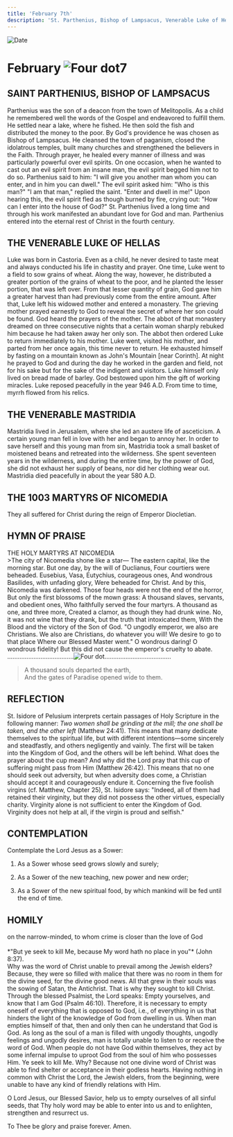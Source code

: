 ```yaml
---
title: 'February 7th'
description: 'St. Parthenius, Bishop of Lampsacus, Venerable Luke of Hellas, Venerable Mastridia, the 1003 Martyrs of Nicomedia'
---
```


<RunningHead />
<Image src="/title-imprint.png" height={68} width={50} alt="Date" className="title-imprint"/>

# <div id="date">February <Image className="four-dot" src="/four-dot.png" height={15} width={15} alt="Four dot" />7</div>

## SAINT PARTHENIUS, BISHOP OF LAMPSACUS

Parthenius was the son of a deacon from the town of Melitopolis. As a child he remembered well the words of the Gospel and endeavored to fulfill them. He settled near a lake, where he fished. He then sold the fish and distributed the money to the poor. By God's providence he was chosen as Bishop of Lampsacus. He cleansed the town of paganism, closed the idolatrous temples, built many churches and strengthened the believers in the Faith. Through prayer, he healed every manner of illness and was particularly powerful over evil spirits. On one occasion, when he wanted to cast out an evil spirit from an insane man, the evil spirit begged him not to do so. Parthenius said to him: "I will give you another man whom you can enter, and in him you can dwell." The evil spirit asked him: "Who is this man?" "I am that man," replied the saint. "Enter and dwell in me!" Upon hearing this, the evil spirit fled as though burned by fire, crying out: "How can I enter into the house of God?" St. Parthenius lived a long time and through his work manifested an abundant love for God and man. Parthenius entered into the eternal rest of Christ in the fourth century.

## THE VENERABLE LUKE OF HELLAS

Luke was born in Castoria. Even as a child, he never desired to taste meat and always conducted his life in chastity and prayer. One time, Luke went to a field to sow grains of wheat. Along the way, however, he distributed a greater portion of the grains of wheat to the poor, and he planted the lesser portion, that was left over. From that lesser quantity of grain, God gave him a greater harvest than had previously come from the entire amount. After that, Luke left his widowed mother and entered a monastery. The grieving mother prayed earnestly to God to reveal the secret of where her son could be found. God heard the prayers of the mother. The abbot of that monastery dreamed on three consecutive nights that a certain woman sharply rebuked him because he had taken away her only son. The abbot then ordered Luke to return immediately to his mother. Luke went, visited his mother, and parted from her once again, this time never to return. He exhausted himself by fasting on a mountain known as John's Mountain [near Corinth]. At night he prayed to God and during the day he worked in the garden and field, not for his sake but for the sake of the indigent and visitors. Luke himself only lived on bread made of barley. God bestowed upon him the gift of working miracles. Luke reposed peacefully in the year 946 A.D. From time to time, myrrh flowed from his relics.

## THE VENERABLE MASTRIDIA

Mastridia lived in Jerusalem, where she led an austere life of asceticism. A certain young man fell in love with her and began to annoy her. In order to save herself and this young man from sin, Mastridia took a small basket of moistened beans and retreated into the wilderness. She spent seventeen years in the wilderness, and during the entire time, by the power of God, she did not exhaust her supply of beans, nor did her clothing wear out. Mastridia died peacefully in about the year 580 A.D.

## THE 1003 MARTYRS OF NICOMEDIA

They all suffered for Christ during the reign of Emperor Diocletian.


## HYMN OF PRAISE
<div style={{textAlign:'center', color:'crimson', fontWeight:'bold'}}>
THE HOLY MARTYRS AT NICOMEDIA
</div>
>The city of Nicomedia shone like a star—  
The eastern capital, like the morning star.  
But one day, by the will of Duclianus,  
Four courtiers were beheaded.  
Eusebius, Vasa, Eutychius, courageous ones,  
And wondrous Basilides, with unfading glory,  
Were beheaded for Christ.  
And by this, Nicomedia was darkened.  
Those four heads were not the end of the horror,  
But only the first blossoms of the mown grass:  
A thousand slaves, servants, and obedient ones,  
Who faithfully served the four martyrs.  
A thousand as one, and three more,  
Created a clamor, as though they had drunk wine.  
No, it was not wine that they drank, but the truth that intoxicated them,  
With the Blood and the victory of the Son of God.  
"O ungodly emperor, we also are Christians.  
We also are Christians, do whatever you will!  
We desire to go to that place  
Where our Blessed Master went."  
O wondrous daring! O wondrous fidelity!  
But this did not cause the emperor's cruelty to abate.  

<div style={{textAlign:'center', marginTop:'1rem'}}>......................................<Image style={{display:'inline', margin:'0 1rem 0 1rem'}} src="/four-dot.png" height={15} width={15} alt="Four dot" />......................................</div>

>A thousand souls departed the earth,  
And the gates of Paradise opened wide to them.  



## REFLECTION

St. Isidore of Pelusium interprets certain passages of Holy Scripture in the following manner: *Two women shall be grinding at the mill; the one shall be taken, and the other left* (Matthew 24:41). This means that many dedicate themselves to the spiritual life, but with different intentions—some sincerely and steadfastly, and others negligently and vainly. The first will be taken into the Kingdom of God, and the others will be left behind. What does the prayer about the cup mean? And why did the Lord pray that this cup of suffering might pass from Him (Matthew 26:42). This means that no one should seek out adversity, but when adversity does come, a Christian should accept it and courageously endure it. Concerning the five foolish virgins (cf. Matthew, Chapter 25), St. Isidore says: "Indeed, all of them had retained their virginity, but they did not possess the other virtues, especially charity. Virginity alone is not sufficient to enter the Kingdom of God. Virginity does not help at all, if the virgin is proud and selfish."
 

## CONTEMPLATION

Contemplate the Lord Jesus as a Sower:

1. As a Sower whose seed grows slowly and surely;

2. As a Sower of the new teaching, new power and new order;

3. As a Sower of the new spiritual food, by which mankind will be fed until the end of time.


## HOMILY
<div style={{textAlign:'center', color:'crimson', fontWeight:'bold'}}>
on the narrow-minded, to whom crime is closer than the love of God
</div><br /><div style={{textAlign:'right'}}>
*"But ye seek to kill Me, because My word hath no place in you"* (John 8:37).
</div>
Why was the word of Christ unable to prevail among the Jewish elders? Because, they were so filled with malice that there was no room in them for the divine seed, for the divine good news. All that grew in their souls was the sowing of Satan, the Antichrist. That is why they sought to kill Christ. Through the blessed Psalmist, the Lord speaks: Empty yourselves, and know that I am God (Psalm 46:10). Therefore, it is necessary to empty oneself of everything that is opposed to God, i.e., of everything in us that hinders the light of the knowledge of God from dwelling in us. When man empties himself of that, then and only then can he understand that God is God. As long as the soul of a man is filled with ungodly thoughts, ungodly feelings and ungodly desires, man is totally unable to listen to or receive the word of God. When people do not have God within themselves, they act by some infernal impulse to uproot God from the soul of him who possesses Him. Ye seek to kill Me. Why? Because not one divine word of Christ was able to find shelter or acceptance in their godless hearts. Having nothing in common with Christ the Lord, the Jewish elders, from the beginning, were unable to have any kind of friendly relations with Him.

O Lord Jesus, our Blessed Savior, help us to empty ourselves of all sinful seeds, that Thy holy word may be able to enter into us and to enlighten, strengthen and resurrect us.

To Thee be glory and praise forever. Amen.